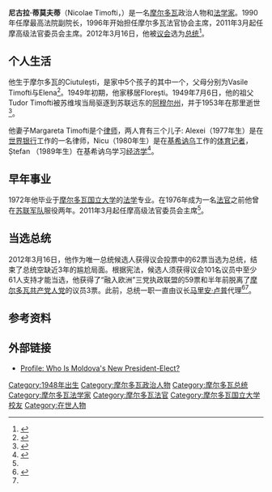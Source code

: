 {{Infobox officeholder
|name          = 尼古拉·蒂莫夫蒂
|image         = Nicolae Timofti, March 2012-3.jpg
|caption       = 2012年5月19日
|office        = [[摩尔多瓦总统|摩尔多瓦总统]]
|primeminister = [[弗拉德·费拉特|弗拉德·费拉特]]
|term_start    = 2012年3月23日
|term_end      = 2016年12月23日
|predecessor   = [[马里安·卢普|马里安·卢普]] <small>(代理)</small>
|successor     = [[伊戈尔·多东|伊戈尔·多东]]
|birth_date    = 1948年12月22日
|birth_place   = {{USSR}}<br />{{flag|Moldavian SSR}}
|nationality = {{flag|Moldova}}
|death_date    =
|death_place   =
|party         = [[独立人士|独立人士]]
|otherparty    =
|occupation    = 法学家、法官、政治家
|parents       = Vasile Timofti（父亲）<br /> Elena （母亲）
|wife          = Margareta Timofti
|son           = Alexei、Nicu、Ștefan
| alma_mater = [[摩爾多瓦國立大學|摩爾多瓦國立大學]]
| serviceyears = 1972-1974
| branch = {{Army|Soviet Union}}
| allegiance = {{flag|Soviet Union}}
| rank = [[資深上尉|資深上尉]]
}}

'''尼古拉·蒂莫夫蒂'''（Nicolae Timofti，{{bd|1948年|12月22日|catIdx=Timofti, Nicolae}}）是一名[[摩尔多瓦|摩尔多瓦]]政治人物和[[法学家|法学家]]。1990年任摩最高法院副院长，1996年开始担任摩尔多瓦法官协会主席，2011年3月起任摩高级法官委员会主席。2012年3月16日，他被[[摩尔多瓦议会|议会]]选为[[摩尔多瓦总统|总统]]<ref>{{cite web|url=http://www.evz.ro/detalii/stiri/cine-e-nicolae-timofti-noul-presedinte-al-republicii-moldova-971858.html|title=Cine e Nicolae Timofti, noul președinte al Republicii Moldova?|language=ro|author=Paul Ciocoiu|date=March 16, 2012|publisher=EVZ.ro|accessdate=March 16, 2012|archive-date=2012-03-19|archive-url=https://web.archive.org/web/20120319020604/http://www.evz.ro/detalii/stiri/cine-e-nicolae-timofti-noul-presedinte-al-republicii-moldova-971858.html|dead-url=no}}</ref>。

==个人生活==
他生于摩尔多瓦的Ciutulești，是家中5个孩子的其中一个，父母分别为Vasile Timofti与Elena<ref>{{cite web|url=http://www.mediafax.ro/externe/criza-din-r-moldova-s-ar-putea-incheia-vineri-cu-alegerea-lui-nicolae-timofti-la-presedintie-9402784|title=Criza din R. Moldova s-ar putea încheia vineri cu alegerea lui Nicolae Timofti la preşedinţie|date=March 15, 2012|language=ro|publisher=[[Mediafax|Mediafax]][[.ro|.ro]]|accessdate=March 16, 2012|archive-date=2012-03-17|archive-url=https://web.archive.org/web/20120317040947/http://www.mediafax.ro/externe/criza-din-r-moldova-s-ar-putea-incheia-vineri-cu-alegerea-lui-nicolae-timofti-la-presedintie-9402784/|dead-url=no}}</ref>。1949年初期，他家移居Florești。1949年7月6日，他的祖父Tudor Timofti被苏维埃当局驱逐到苏联远东的[[阿穆尔州|阿穆尔州]]，并于1953年在那里逝世<ref name="#1">{{Cite web |url=http://www.timpul.md/articol/nicolae-timofti-a-fost-votat-preedinte-al-r--moldova---16-martie-zi-istorica-32311.html |title=NICOLAE TIMOFTI A FOST VOTAT PREȘEDINTE AL R. MOLDOVA – 16 MARTIE ZI ISTORICĂ |accessdate=2012-03-17 |archive-date=2012-03-17 |archive-url=https://web.archive.org/web/20120317224249/http://www.timpul.md/articol/nicolae-timofti-a-fost-votat-preedinte-al-r--moldova---16-martie-zi-istorica-32311.html |dead-url=no }}</ref>。

他妻子Margareta Timofti是个[[律师|律师]]，两人育有三个儿子: Alexei（1977年生）是在[[世界银行|世界银行]]工作的一名律师，Nicu（1980年生）是在[[基希讷乌|基希讷乌]]工作的[[体育|体育]][[记者|记者]]，Ștefan （1989年生）在基希讷乌学习[[经济学|经济学]]<ref name="rferl1">{{cite web |author=By RFE/RL's Moldovan Service |url=http://www.rferl.org/content/who_is_moldovas_new_president/24518350.html |title=Profile: Who Is Moldova's New President-Elect? |publisher=Rferl.org |date=17 March 2012 |accessdate=21 March 2012 |archive-date=2012-03-21 |archive-url=https://web.archive.org/web/20120321213945/http://www.rferl.org/content/who_is_moldovas_new_president/24518350.html |dead-url=no }}</ref>。

==早年事业== 
1972年他毕业于[[摩尔多瓦国立大学|摩尔多瓦国立大学]]的[[法学|法学]]专业。在1976年成为一名[[法官|法官]]之前他曾在[[苏联军队|苏联军队]]服役两年。2011年3月起任摩高级法官委员会主席<ref name="rferl1"/>。

==当选总统==
2012年3月16日，他作为唯一总统候选人获得议会投票中的62票当选为总统，结束了总统空缺近3年的尴尬局面。根据宪法，候选人须获得议会101名议员中至少61人支持才能当选，他获得了“融入欧洲”三党执政联盟的59票和半年前脱离了[[摩尔多瓦共产党人党|摩尔多瓦共产党人党]]的议员3票。此前，总统一职一直由议长[[马里安·卢普|马里安·卢普]]代理<ref>{{cite web |url=http://www.chinadaily.com.cn/hqzx/2012-03/16/content_14852910.htm |language= |title=蒂莫夫蒂当选摩尔多瓦总统 结束3年无总统局面 |publisher=中国日报 |date=2012-03-16 |accessdate= |archive-date=2021-02-25 |archive-url=https://web.archive.org/web/20210225002122/http://www.chinadaily.com.cn/hqzx/2012-03/16/content_14852910.htm |dead-url=no }}</ref><ref name="#1"/>。

==参考资料==
{{reflist}}

==外部链接==
{{commons category|Nicolae Timofti}} 
* [http://www.rferl.org/content/who_is_moldovas_new_president/24518350.html Profile: Who Is Moldova's New President-Elect?] {{Wayback|url=http://www.rferl.org/content/who_is_moldovas_new_president/24518350.html |date=20120321213945 }} 

{{s-start}}
{{s-off}}
{{s-bef|before=[[马里安·卢普|马里安·卢普]]<br><small>代理</small>}}
{{s-ttl|title=[[摩尔多瓦总统|摩尔多瓦总统]]|years=2012–2016年}}
{{s-after|[[伊戈尔·多东|伊戈尔·多东]]}}
{{s-end}}
{{DEFAULTSORT:Timofti, Nicolae}}
[[Category:1948年出生|Category:1948年出生]]
[[Category:摩尔多瓦政治人物|Category:摩尔多瓦政治人物]]
[[Category:摩尔多瓦总统|Category:摩尔多瓦总统]]
[[Category:摩尔多瓦法学家|Category:摩尔多瓦法学家]]
[[Category:摩尔多瓦法官|Category:摩尔多瓦法官]]
[[Category:摩尔多瓦国立大学校友|Category:摩尔多瓦国立大学校友]]
[[Category:在世人物|Category:在世人物]]